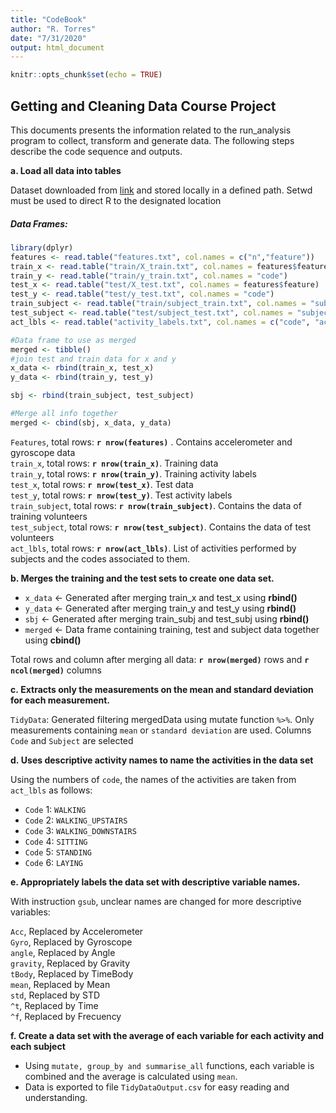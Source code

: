 ```yaml
---
title: "CodeBook"
author: "R. Torres"
date: "7/31/2020"
output: html_document
---
```


```r
knitr::opts_chunk$set(echo = TRUE)
```

## Getting and Cleaning Data Course Project

This documents presents the information related to the run_analysis program to collect, transform and generate data. The following steps describe the code sequence and outputs.

  **a. Load all data into tables**
  
Dataset downloaded from [link](https://d396qusza40orc.cloudfront.net/getdata%2Fprojectfiles%2FUCI%20HAR%20Dataset.zip) and stored locally in a defined path.
Setwd must be used to direct R to the designated location
  
##### Data Frames:
```r
library(dplyr)
features <- read.table("features.txt", col.names = c("n","feature"))
train_x <- read.table("train/X_train.txt", col.names = features$feature)
train_y <- read.table("train/y_train.txt", col.names = "code")
test_x <- read.table("test/X_test.txt", col.names = features$feature)
test_y <- read.table("test/y_test.txt", col.names = "code")
train_subject <- read.table("train/subject_train.txt", col.names = "subject")
test_subject <- read.table("test/subject_test.txt", col.names = "subject")
act_lbls <- read.table("activity_labels.txt", col.names = c("code", "activity"))

#Data frame to use as merged
merged <- tibble()
#join test and train data for x and y
x_data <- rbind(train_x, test_x)
y_data <- rbind(train_y, test_y)

sbj <- rbind(train_subject, test_subject)

#Merge all info together
merged <- cbind(sbj, x_data, y_data)

```
`Features`, total rows: **`r nrow(features)`** . Contains accelerometer and gyroscope data\
`train_x`, total rows: **`r nrow(train_x)`**. Training data\
`train_y`, total rows: **`r nrow(train_y)`**. Training activity labels\
`test_x`, total rows: **`r nrow(test_x)`**. Test data\
`test_y`, total rows: **`r nrow(test_y)`**. Test activity labels\
`train_subject`, total rows: **`r nrow(train_subject)`**. Contains the data of training volunteers\
`test_subject`, total rows: **`r nrow(test_subject)`**. Contains the data of test volunteers\
`act_lbls`, total rows: **`r nrow(act_lbls)`**. List of activities performed by subjects and the codes associated to them.
\

**b. Merges the training and the test sets to create one data set.**

- `x_data` <- Generated after merging train_x and test_x using **rbind()**
- `y_data` <- Generated after merging train_y and test_y using **rbind()**
- `sbj` <- Generated after merging train_subj and test_subj using **rbind()**
- `merged` <- Data frame containing training, test and subject data together using **cbind()**

Total rows and column after merging all data: **`r nrow(merged)`** rows and **`r ncol(merged)`** columns

**c. Extracts only the measurements on the mean and standard deviation for each measurement.**


`TidyData`: Generated filtering mergedData using mutate function `%>%`. Only measurements containing `mean` or `standard deviation` are used. Columns `Code` and `Subject` are selected

**d. Uses descriptive activity names to name the activities in the data set**

Using the numbers of `code`, the names of the activities are taken from `act_lbls` as follows:

- `Code` 1: `WALKING`
- `Code` 2: `WALKING_UPSTAIRS`
- `Code` 3: `WALKING_DOWNSTAIRS`
- `Code` 4: `SITTING`
- `Code` 5: `STANDING`
- `Code` 6: `LAYING`
  
**e. Appropriately labels the data set with descriptive variable names.**

With instruction `gsub`, unclear names are changed for more descriptive variables:

`Acc`, Replaced by Accelerometer\
`Gyro`, Replaced by Gyroscope\
`angle`, Replaced by Angle\
`gravity`, Replaced by Gravity\
`tBody`, Replaced by TimeBody\
`mean`, Replaced by Mean\
`std`, Replaced by STD\
`^t`, Replaced by Time\
`^f`, Replaced by Frecuency\

**f. Create a data set with the average of each variable for each activity and each subject**

- Using `mutate, group_by and summarise_all` functions, each variable is combined and the average is calculated using `mean`.
- Data is exported to file `TidyDataOutput.csv` for easy reading and understanding.



